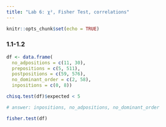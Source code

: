 ```yaml
---
title: "Lab 6: χ², Fisher Test, correlations"
---
```


```r
knitr::opts_chunk$set(echo = TRUE)
```

### 1.1-1.2
```r
df <- data.frame(
  no_adpositions = c(11, 30),
  prepositions = c(5, 511),
  postpositions = c(59, 576),
  no_dominant_order = c(2, 58),
  inpositions = c(0, 8))

chisq.test(df)$expected < 5

# answer: inpositions, no_adpositions, no_dominant_order

fisher.test(df)
```

